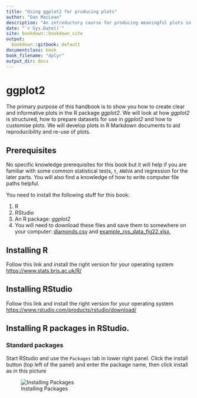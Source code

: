 ```yaml
---
title: "Using ggplot2 for producing plots"
author: "Dan MacLean"
description: "An introductory course for producing meaningful plots in R"
date: "`r Sys.Date()`"
site: bookdown::bookdown_site
output:
  bookdown::gitbook: default
documentclass: book
book_filename: "dplyr"
output_dir: docs
---
```


# ggplot2

The primary purpose of this handbook is to show you how to create clear and informative plots in the R package _ggplot2_. We will look at how _ggplot2_ is structured, how to prepare datasets for use in _ggplot2_ and how to customise plots. We will develop plots in R Markdown documents to aid reproducibility and re-use of plots.

## Prerequisites

No specific knowledge prerequisites for this book but it will help if you are familiar with some common statistical tests, `t`, `ANOVA` and regression for the later parts.
You will also find a knowledge of how to write computer file paths helpful.

You need to install the following stuff for this book: 

 1. R
 2. RStudio
 3. An R package: _ggplot2_
 4. You will need to download these files and save them to somewhere on your computer:
[diamonds.csv](files/diamonds.csv) and [example_ros_data_flg22.xlsx](files/example_ros_data_flg22.xlsx), 

## Installing R

Follow this link and install the right version for your operating system [https://www.stats.bris.ac.uk/R/](https://www.stats.bris.ac.uk/R/)

## Installing RStudio

Follow this link and install the right version for your operating system [https://www.rstudio.com/products/rstudio/download/](https://www.rstudio.com/products/rstudio/download/)

## Installing R packages in RStudio.
### Standard packages

Start RStudio and use the `Packages` tab in lower right panel. Click the install button (top left of the panel) and enter the package name, then click install as in this picture

![Installing Packages](fig/package_install.png)

